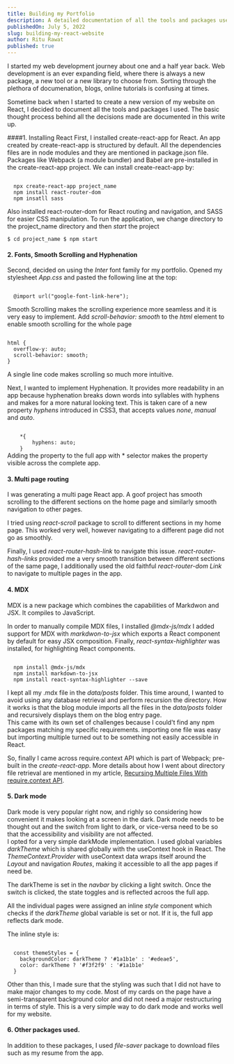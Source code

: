```yaml
---
title: Building my Portfolio
description: A detailed documentation of all the tools and packages used in this made from scratch website. The basic thought process behind all the decisions made are also documented in this write up.
publishedOn: July 5, 2022
slug: building-my-react-website
author: Ritu Rawat
published: true
---
```


I started my web development journey about one and a half year back. Web development is an ever expanding field, where there is always a new package, a new tool or a new library to choose from. Sorting through the plethora of documenation, blogs, online tutorials is confusing at times.

Sometime back when I started to create a new version of my website on React, I decided to document all the tools and packages I used. The basic thought process behind all the decisions made are documented in this write up.

####1. Installing React
First, I installed create-react-app for React. An app created by create-react-app is structured by default. All the dependencies files are in node modules and they are mentioned in package.json file. Packages like Webpack (a module bundler) and Babel are pre-installed in the create-react-app project. We can install create-react-app by:

<Code language="nodejs">
  npx create-react-app project_name
  npm install react-router-dom  
  npm insatll sass
</Code>

Also installed react-router-dom for React routing and navigation, and SASS for easier CSS manipulation.
To run the application, we change directory to the project_name directory and then _start_ the project

<Code language="javascript">$ cd project_name $ npm start</Code>

#### 2. Fonts, Smooth Scrolling and Hyphenation

Second, decided on using the _Inter_ font family for my portfolio.
Opened my stylesheet _App.css_ and pasted the following line at the top:      

<Code language="javascript">
  @import url("google-font-link-here");
</Code>      

Smooth Scrolling makes the scrolling experience more seamless and it is very easy to implement. Add *scroll-behavior: smooth* to the _html_ element to enable smooth scrolling for the whole page

<Code language="css">
html {
  overflow-y: auto;
  scroll-behavior: smooth;
}
</Code>       

A single line code makes scrolling so much more intuitive.

Next, I wanted to implement Hyphenation. It provides more readability in an app because hyphenation breaks down words into syllables with hyphens and makes for a more natural looking text.
This is taken care of a new property _hyphens_ introduced in CSS3, that accepts values *none*, *manual* and *auto*.

<Code language="css">
    *{
        hyphens: auto;
    }
</Code>          
Adding the property to the full app with * selector makes the property visible across the complete app.


#### 3. Multi page routing
I was generating a  multi page React app. A goof project has smooth scrolling to the different sections on the home page and similarly smooth navigation to other pages.

I tried using *react-scroll* package to scroll to different sections in my home page. This worked very well, however navigating to a different page did not go as smoothly.

Finally, I used *react-router-hash-link* to navigate this issue. *react-router-hash-links* provided me a very smooth transition between different sections of the same page, 
I additionally used the old faithful *react-router-dom* *Link* to navigate to multiple pages in the app.



#### 4. MDX 

MDX is a new package which combines the capabilities of Markdwon and JSX.
It compiles to JavaScript. 

In order to manually compile MDX files, I installed *@mdx-js/mdx*
I added support for MDX with *markdwon-to-jsx* which exports a React component by default for easy JSX composition. Finally, *react-syntax-highlighter* was installed, for highlighting React components.

<Code language="javascript">
  npm install @mdx-js/mdx 
  npm install markdown-to-jsx
  npm install react-syntax-highlighter --save
</Code>

I kept all my .mdx file in the *data/posts* folder. This time around, I wanted to avoid using any database retrieval and perform recursion the directory. How it works is that the blog module imports all the files in the *data/posts* folder and recursively displays them on the blog entry page.     
This came with its own set of challenges because I could't find any npm packages matching my specific requirements. importing one file was easy but importing multiple turned out to be something not easily accessible in React.

So, finally I came across require.context API which is part of Webpack; pre-built in the *create-react-app*. More details about how I went about directory file retrieval are mentioned in my article, [Recursing Multiple Files With require.context API](https://www.riturawat.com/blog/mdx-files-with-webpack).


#### 5. Dark mode
Dark mode is very popular right now, and righly so considering how convenient it makes looking at a screen in the dark. Dark mode needs to be thought out and the switch from light to dark, or vice-versa need to be so that the accessibility and visibility are not affected.   
I opted for a very simple darkMode implementation. I used global variables *darkTheme* which is shared globally with the useContext hook in React. The *ThemeContext.Provider* with useContext data wraps itself around the *Layout* and navigation *Routes*, making it accessible to all the app pages if need be.

The darkTheme is set in the *navbar* by clicking a light switch. Once the switch is clicked, the state toggles and is reflected acroos the full app.

All the individual pages were assigned an inline *style* component which checks if the *darkTheme* global variable is set or not. If it is, the full app reflects dark mode.

The inline style is:

<Code language="javascript">
  const themeStyles = {
    backgroundColor: darkTheme ? '#1a1b1e' : '#edeae5',
    color: darkTheme ? '#f3f2f9' : '#1a1b1e'
  }
</Code>

Other than this, I made sure that the styling was such that I did not have to make major changes to my code. Most of my cards on the page have a semi-transparent background color and did not need a major restructuring in terms of style. This is a very simple way to do dark mode and works well for my website. 


#### 6. Other packages used.
In addition to these packages, I used *file-saver* package to download files such as my resume from the app. 
